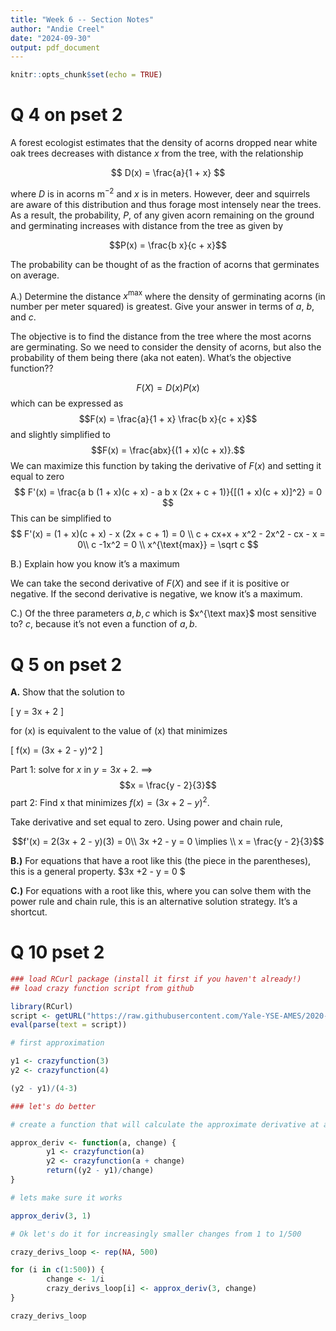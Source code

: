 ```yaml
---
title: "Week 6 -- Section Notes"
author: "Andie Creel"
date: "2024-09-30"
output: pdf_document
---
```


```r
knitr::opts_chunk$set(echo = TRUE)
```

# Q 4 on pset 2 
A forest ecologist estimates that the density of acorns dropped near white oak trees decreases with distance $x$ from the tree, with the relationship 

$$
D(x) = \frac{a}{1 + x}
$$

where $D$ is in acorns $\text{m}^{-2}$ and $x$ is in meters. However, deer and squirrels are aware of this distribution and thus forage most intensely near the trees. As a result, the probability, $P$, of any given acorn remaining on the ground and germinating increases with distance from the tree as given by 

$$P(x) = \frac{b x}{c + x}$$

The probability can be thought of as the fraction of acorns that germinates on average.

A.) Determine the distance $x^{\text{max}}$ where the density of germinating acorns (in number per meter squared) is greatest. Give your answer in terms of $a$, $b$, and $c$.

The objective is to find the distance from the tree where the most acorns are germinating. So we need to consider the density of acorns, but also the probability of them being there (aka not eaten). What's the objective function?? 

$$F(X) = D(x) P(x)$$
which can be expressed as 
$$F(x) = \frac{a}{1 + x}  \frac{b x}{c + x}$$
and slightly simplified to 
$$F(x) = \frac{abx}{(1 + x)(c + x)}.$$
We can maximize this function by taking the derivative of $F(x)$ and setting it equal to zero 
$$
F'(x) = \frac{a b (1 + x)(c + x) - a b x (2x + c + 1)}{[(1 + x)(c + x)]^2} = 0 
$$
This can be simplified to 
$$
F'(x) = (1 + x)(c + x) -  x (2x + c + 1) = 0 \\
 c + cx+x + x^2 - 2x^2 - cx - x = 0\\
 c -1x^2 = 0 \\
 x^{\text{max}} = \sqrt c
$$

B.) Explain how you know it's a maximum 

We can take the second derivative of $F(X)$ and see if it is positive or negative. If the second derivative is negative, we know it's a maximum. 

C.) Of the three parameters $a,b,c$ which is $x^{\text max}$ most sensitive to? 
$c$, because it's not even a function of $a,b$. 

# Q 5 on pset 2 

**A.** Show that the solution to 

\[
y = 3x + 2
\]

for \(x\) is equivalent to the value of \(x\) that minimizes 

\[
f(x) = (3x + 2 - y)^2
\]

Part 1: solve for $x$ in $y = 3x +2$. $\implies$ 
$$x = \frac{y - 2}{3}$$
part 2: Find x that minimizes $f(x) = (3x + 2 - y)^2$. 

Take derivative and set equal to zero. Using power and chain rule, 

$$f'(x) = 2(3x + 2 - y)(3) = 0\\
3x +2 - y = 0 \implies \\
x = \frac{y - 2}{3}$$

**B.)** For equations that have a root like this (the piece in the parentheses), this is a general property. 
$3x +2 - y = 0 $


**C.)** For equations with a root like this, where you can solve them with the power rule and chain rule, this is an alternative solution strategy. It's a shortcut. 


# Q 10 pset 2 

```r
### load RCurl package (install it first if you haven't already!)
## load crazy function script from github

library(RCurl)
script <- getURL("https://raw.githubusercontent.com/Yale-YSE-AMES/2020-Psets/master/Pset2/crazyFunction_onlyfunction.R")
eval(parse(text = script))

# first approximation

y1 <- crazyfunction(3)
y2 <- crazyfunction(4)

(y2 - y1)/(4-3)

### let's do better

# create a function that will calculate the approximate derivative at a by calculating the slope between 2 points

approx_deriv <- function(a, change) {
        y1 <- crazyfunction(a)
        y2 <- crazyfunction(a + change)
        return((y2 - y1)/change)
}

# lets make sure it works

approx_deriv(3, 1)

# Ok let's do it for increasingly smaller changes from 1 to 1/500

crazy_derivs_loop <- rep(NA, 500)

for (i in c(1:500)) {
        change <- 1/i
        crazy_derivs_loop[i] <- approx_deriv(3, change)
}

crazy_derivs_loop

```





